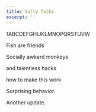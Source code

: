 ```yaml
---
title: Sally Talks
excerpt: ''
---
```


1ABCDEFGHIJKLMNOPQRSTUVW

Fish are friends

Socially awkard monkeys

and talentless hacks

how to make this work

Surprising behavior.

Another update.
